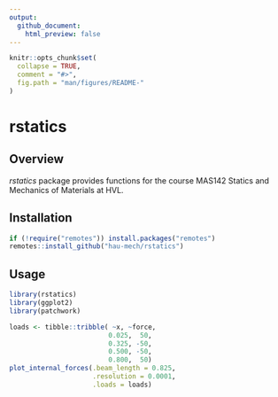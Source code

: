 ```yaml
---
output:
  github_document:
    html_preview: false
---
```


```r

knitr::opts_chunk$set(
  collapse = TRUE,
  comment = "#>",
  fig.path = "man/figures/README-"
)

```

# rstatics

## Overview

*rstatics* package provides functions for the course MAS142 Statics and Mechanics of Materials at HVL. 

## Installation

```r

if (!require("remotes")) install.packages("remotes")
remotes::install_github("hau-mech/rstatics")

```

## Usage

```r

library(rstatics)
library(ggplot2)
library(patchwork)

loads <- tibble::tribble( ~x, ~force,
                         0.025,  50,
                         0.325, -50,
                         0.500, -50,
                         0.800,  50)
plot_internal_forces(.beam_length = 0.825, 
                     .resolution = 0.0001, 
                     .loads = loads)

```
